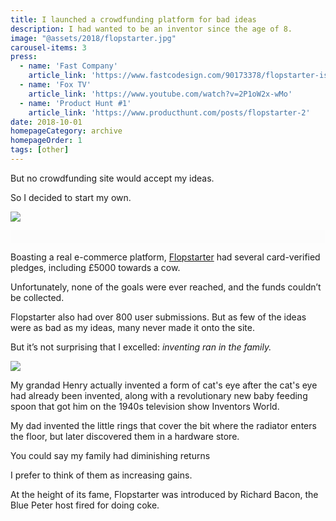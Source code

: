 ```yaml
---
title: I launched a crowdfunding platform for bad ideas
description: I had wanted to be an inventor since the age of 8.
image: "@assets/2018/flopstarter.jpg"
carousel-items: 3
press:
  - name: 'Fast Company'
    article_link: 'https://www.fastcodesign.com/90173378/flopstarter-is-kickstarter-for-really-really-really-bad-ideas'
  - name: 'Fox TV'
    article_link: 'https://www.youtube.com/watch?v=2P1oW2x-wMo'
  - name: 'Product Hunt #1'
    article_link: 'https://www.producthunt.com/posts/flopstarter-2'
date: 2018-10-01
homepageCategory: archive
homepageOrder: 1
tags: [other]
---
```


But no crowdfunding site would accept my ideas.

So I decided to start my own.

![](@assets/2018/flopstarter.jpg)

<div style="background-color:rgb(252,252,252); padding: 10px;">
</div>

<PosterGallery path="@assets/2018/flopstarter-gallery" />

Boasting a real e-commerce platform, [Flopstarter](https://olifro.st/flopstarter) had several card-verified pledges, including £5000 towards a cow.

Unfortunately, none of the goals were ever reached, and the funds couldn’t be collected.

Flopstarter also had over 800 user submissions. But as few of the ideas were as bad as my ideas, many never made it onto the site.

But it’s not surprising that I excelled: *inventing ran in the family.*

![](@assets/2018/inventorsworld.jpg)

My grandad Henry actually invented a form of cat's eye after the cat's eye had already been invented, along with a revolutionary new baby feeding spoon that got him on the 1940s television show Inventors World.

My dad invented the little rings that cover the bit where the radiator enters the floor, but later discovered them in a hardware store.

You could say my family had diminishing returns

I prefer to think of them as increasing gains.

At the height of its fame, Flopstarter was introduced by Richard Bacon, the Blue Peter host fired for doing coke.

<OptimizedYouTube id="2P1oW2x-wMo" poster=""/>
